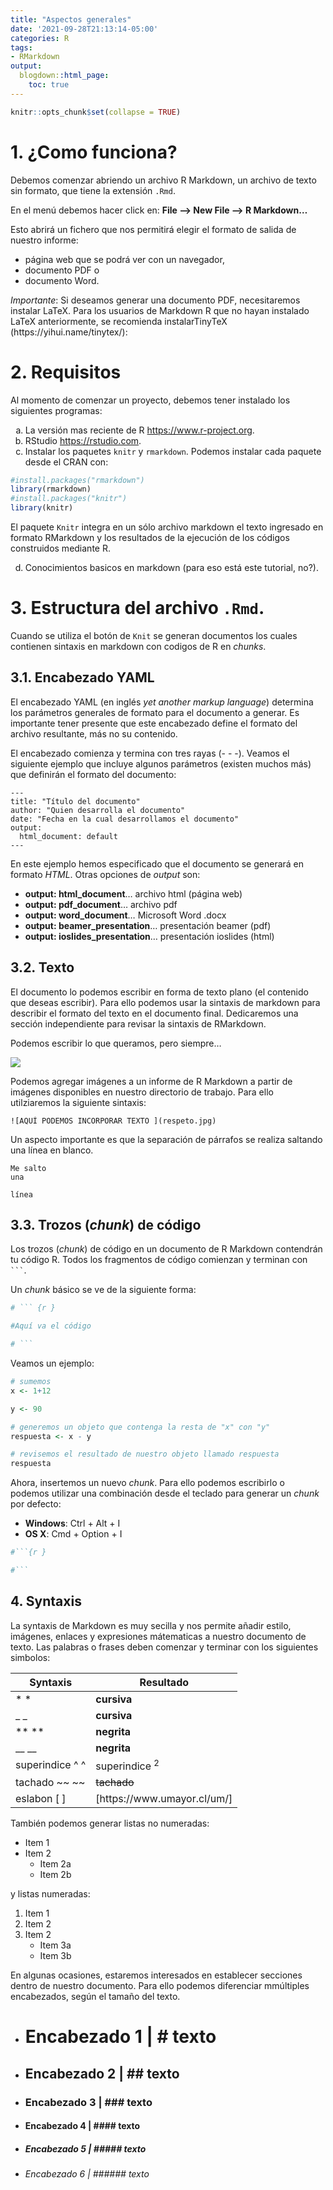 ```yaml
---
title: "Aspectos generales"
date: '2021-09-28T21:13:14-05:00'
categories: R
tags:
- RMarkdown
output:
  blogdown::html_page:
    toc: true
---
```

```r
knitr::opts_chunk$set(collapse = TRUE)
```

# 1. ¿Como funciona?
Debemos comenzar abriendo un archivo R Markdown, un archivo de texto sin formato, que tiene la extensión `.Rmd`.

En el menú debemos hacer click en:
**File --> New File --> R Markdown...**

Esto abrirá un fichero que nos permitirá elegir el formato de salida de nuestro informe:

* página web que se podrá ver con un navegador,
* documento PDF o
* documento Word.

*Importante*: Si deseamos generar una documento PDF, necesitaremos instalar LaTeX. Para los usuarios de Markdown R que no hayan instalado LaTeX anteriormente, se recomienda instalarTinyTeX (https://yihui.name/tinytex/):

# 2. Requisitos
Al momento de comenzar un proyecto, debemos tener instalado los siguientes programas:

a. La versión mas reciente de R <https://www.r-project.org>.
b. RStudio <https://rstudio.com>.
c. Instalar los paquetes `knitr` y `rmarkdown`. Podemos instalar cada paquete desde el CRAN con:

```r
#install.packages("rmarkdown")
library(rmarkdown)
#install.packages("knitr")
library(knitr)
```

El paquete `Knitr` integra en un sólo archivo markdown el texto ingresado en formato RMarkdown y los resultados de la ejecución de los códigos construidos mediante R.

d. Conocimientos basicos en markdown (para eso está este tutorial, no?).


# 3.  Estructura del archivo `.Rmd`.

Cuando se utiliza el botón de `Knit` se generan documentos los cuales contienen sintaxis en markdown con codigos de R en *chunks*.

## 3.1. Encabezado YAML

El encabezado YAML (en inglés *yet another markup language*) determina los parámetros generales de formato para el documento a generar. Es importante tener presente que este encabezado define el formato del archivo resultante, más no su contenido.

El encabezado comienza y termina con tres rayas (- - -). Veamos el siguiente ejemplo que incluye algunos parámetros (existen muchos más) que definirán el formato del documento:

```
---
title: "Título del documento"
author: "Quien desarrolla el documento"
date: "Fecha en la cual desarrollamos el documento"
output:
  html_document: default
---
```

En este ejemplo hemos especificado que el documento se generará en formato *HTML*. Otras opciones de *output* son:

* **output: html_document**...           archivo html (página web)
* **output: pdf_document**...             archivo pdf
* **output: word_document**...            Microsoft Word .docx 
* **output: beamer_presentation**...      presentación beamer (pdf)
* **output: ioslides_presentation**...    presentación ioslides (html)


## 3.2. Texto
El documento lo podemos escribir en forma de texto plano (el contenido que deseas escribir). Para ello podemos usar la sintaxis de markdown para describir el formato del texto en el documento final. Dedicaremos una sección independiente para revisar la sintaxis de RMarkdown.


Podemos escribir lo que queramos, pero siempre...


![](respeto.jpg)


Podemos agregar imágenes a un informe de R Markdown a partir de imágenes disponibles en nuestro directorio de trabajo. Para ello utilziaremos la siguiente sintaxis: 

```
![AQUÍ PODEMOS INCORPORAR TEXTO ](respeto.jpg)

```

Un aspecto importante es que la separación de párrafos se realiza saltando una línea en blanco. 

```
Me salto
una

línea
```

## 3.3. Trozos (*chunk*) de código

Los trozos (*chunk*) de código en un documento de R Markdown contendrán  tu código R. Todos los fragmentos de código comienzan y terminan con ` ``` `.

Un *chunk* básico se ve de la siguiente forma:

```r

# ``` {r } 

#Aquí va el código

# ```
```


Veamos un ejemplo:

```r
# sumemos
x <- 1+12

y <- 90

# generemos un objeto que contenga la resta de "x" con "y" 
respuesta <- x - y

# revisemos el resultado de nuestro objeto llamado respuesta
respuesta

```

Ahora, insertemos un nuevo *chunk*. Para ello podemos escribirlo o podemos utilizar una combinación desde el teclado para generar un *chunk* por defecto:

* **Windows**: Ctrl + Alt + I 
* **OS X**: Cmd + Option + I 

```r
#```{r }

#```
```

## 4. Syntaxis
La syntaxis de Markdown es muy secilla y nos permite añadir estilo, imágenes, enlaces y expresiones mátematicas a nuestro documento de texto. Las palabras o frases deben comenzar y terminar con los siguientes simbolos: 

Syntaxis      | Resultado
------------- | -------------
* *    | **cursiva**
_ _   | **cursiva**
** **      | **negrita**
__ __      | **negrita**
superindice ^ ^    | superindice ^2^
tachado ~~ ~~| ~~tachado~~
eslabon [ ] |[https://www.umayor.cl/um/]


También podemos generar listas no numeradas:

* Item 1
* Item 2
    + Item 2a
    + Item 2b

y listas numeradas:

1. Item 1
2. Item 2
3. Item 2
    + Item 3a
    + Item 3b


En algunas ocasiones, estaremos interesados en establecer secciones dentro de nuestro documento. Para ello podemos diferenciar mmúltiples encabezados, según el tamaño del texto.

* # Encabezado 1 | # texto

* ## Encabezado 2 | ## texto

*  ### Encabezado 3 | ### texto

* #### Encabezado 4 | #### texto

* ##### Encabezado 5 | ##### texto

* ###### Encabezado 6 | ###### texto
